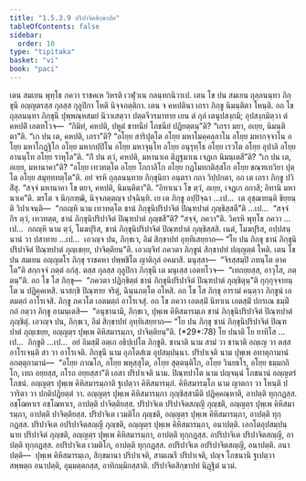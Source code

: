 ```yaml
---
title: "1.5.3.9 ปริปาจิตสิกฺขาปท"
tableOfContents: false
sidebar:
  order: 10
type: "tipitaka"
basket: "vi"
book: "paci"
---
```



<DynamicBreadcrumb />

<Division number="192" book="paci">

<Paragraph number="629" book="paci">
เตน สมเยน พุทฺโธ ภควา ราชคเห วิหรติ เวฬุวเน กลนฺทกนิวาเป. เตน โข ปน สมเยน ถุลฺลนนฺทา ภิกฺขุนี อญฺญตรสฺส กุลสฺส กุลูปิกา โหติ นิจฺจภตฺติกา. เตน จ คหปตินา เถรา ภิกฺขู นิมนฺติตา โหนฺติ. อถ โข ถุลฺลนนฺทา ภิกฺขุนี ปุพฺพณฺหสมยํ นิวาเสตฺวา ปตฺตจีวรมาทาย เยน ตํ กุลํ เตนุปสงฺกมิ; อุปสงฺกมิตฺวา ตํ คหปติํ เอตทโวจ—  “กิมิทํ, คหปติ, ปหูตํ ขาทนียํ โภชนียํ ปฏิยตฺตนฺ”ติ? “เถรา มยา, อเยฺย, นิมนฺติตา”ติ. “เก ปน เต, คหปติ, เถรา”ติ? “อโยฺย สาริปุตฺโต อโยฺย มหาโมคฺคลฺลาโน อโยฺย มหากจฺจาโน อโยฺย มหาโกฏฺฐิโก อโยฺย มหากปฺปิโน อโยฺย มหาจุนฺโท อโยฺย อนุรุทฺโธ อโยฺย เรวโต อโยฺย อุปาลิ อโยฺย อานนฺโท อโยฺย ราหุโล”ติ. “กิํ ปน ตฺวํ, คหปติ, มหานาเค ติฏฺฐมาเน เจฏเก นิมนฺเตสี”ติ?
</Paragraph>

<Paragraph number="630" book="paci">
“เก ปน เต, อเยฺย, มหานาคา”ติ? “อโยฺย เทวทตฺโต อโยฺย โกกาลิโก อโยฺย กฏโมทกติสฺสโก อโยฺย ขณฺฑเทวิยา ปุตฺโต อโยฺย สมุทฺททตฺโต”ติ. อยํ จรหิ ถุลฺลนนฺทาย ภิกฺขุนิยา อนฺตรา กถา วิปฺปกตา, อถ เต เถรา ภิกฺขู ปวิสิํสุ. “สจฺจํ มหานาคา โข ตยา, คหปติ, นิมนฺติตา”ติ. “อิทาเนว โข ตฺวํ, อเยฺย, เจฏเก อกาสิ; อิทานิ มหานาเค”ติ. ฆรโต จ นิกฺกฑฺฒิ, นิจฺจภตฺตญฺจ ปจฺฉินฺทิ.
</Paragraph>

<Paragraph number="631" book="paci">
เย เต ภิกฺขู อปฺปิจฺฉา …เป…  เต อุชฺฌายนฺติ ขิยฺยนฺติ วิปาเจนฺติ—  “กถญฺหิ นาม เทวทตฺโต ชานํ ภิกฺขุนิปริปาจิตํ ปิณฺฑปาตํ ภุญฺชิสฺสตี”ติ …เป…  “สจฺจํ กิร ตฺวํ, เทวทตฺต, ชานํ ภิกฺขุนิปริปาจิตํ ปิณฺฑปาตํ ภุญฺชสี”ติ? “สจฺจํ, ภควา”ติ. วิครหิ พุทฺโธ ภควา …เป…  กถญฺหิ นาม ตฺวํ, โมฆปุริส, ชานํ ภิกฺขุนิปริปาจิตํ ปิณฺฑปาตํ ภุญฺชิสฺสสิ. เนตํ, โมฆปุริส, อปฺปสนฺนานํ วา ปสาทาย …เป…  เอวญฺจ ปน, ภิกฺขเว, อิมํ สิกฺขาปทํ อุทฺทิเสยฺยาถ—
</Paragraph>

<Paragraph number="632" book="paci">
<Emphasis>“โย ปน ภิกฺขุ ชานํ ภิกฺขุนิปริปาจิตํ ปิณฺฑปาตํ ภุญฺเชยฺย, ปาจิตฺติยนฺ”</Emphasis>ติ.
</Paragraph>

<Paragraph number="633" book="paci">
เอวญฺจิทํ ภควตา ภิกฺขูนํ สิกฺขาปทํ ปญฺญตฺตํ โหติ.
</Paragraph>

</Division>
<Division number="193" book="paci">

<Paragraph number="634" book="paci">
เตน โข ปน สมเยน อญฺญตโร ภิกฺขุ ราชคหา ปพฺพชิโต ญาติกุลํ อคมาสิ. มนุสฺสา—  “จิรสฺสมฺปิ ภทนฺโต อาคโต”ติ สกฺกจฺจํ ภตฺตํ อกํสุ. ตสฺส กุลสฺส กุลูปิกา ภิกฺขุนี เต มนุเสฺส เอตทโวจ—  “เทถยฺยสฺส, อาวุโส, ภตฺตนฺ”ติ. อถ โข โส ภิกฺขุ—  “ภควตา ปฏิกฺขิตฺตํ ชานํ ภิกฺขุนิปริปาจิตํ ปิณฺฑปาตํ ภุญฺชิตุนฺ”ติ กุกฺกุจฺจายนฺโต น ปฏิคฺคเหสิ. นาสกฺขิ ปิณฺฑาย จริตุํ, ฉินฺนภตฺโต อโหสิ. อถ โข โส ภิกฺขุ อารามํ คนฺตฺวา ภิกฺขูนํ เอตมตฺถํ อาโรเจสิ. ภิกฺขู ภควโต เอตมตฺถํ อาโรเจสุํ.
</Paragraph>

<Paragraph number="635" book="paci">
อถ โข ภควา เอตสฺมิํ นิทาเน เอตสฺมิํ ปกรเณ ธมฺมิํ กถํ กตฺวา ภิกฺขู อามนฺเตสิ—  “อนุชานามิ, ภิกฺขเว, ปุพฺเพ คิหิสมารมฺเภ ชานํ ภิกฺขุนิปริปาจิตํ ปิณฺฑปาตํ ภุญฺชิตุํ. เอวญฺจ ปน, ภิกฺขเว, อิมํ สิกฺขาปทํ อุทฺทิเสยฺยาถ—
</Paragraph>

</Division>
<Division number="194" book="paci">

<Paragraph number="636" book="paci">
<Emphasis>“โย ปน ภิกฺขุ ชานํ ภิกฺขุนิปริปาจิตํ ปิณฺฑปาตํ ภุญฺเชยฺย, อญฺญตฺร ปุพฺเพ คิหิสมารมฺภา, ปาจิตฺติยนฺ”</Emphasis>ติ. (*29*:<Emphasis>78</Emphasis>)
</Paragraph>

</Division>
<Division number="195" book="paci">

<Paragraph number="637" book="paci">
<Emphasis>โย ปนา</Emphasis>ติ โย ยาทิโส …เป…  <Emphasis>ภิกฺขู</Emphasis>ติ …เป…  อยํ อิมสฺมิํ อตฺเถ อธิปฺเปโต ภิกฺขูติ.
</Paragraph>

<Paragraph number="638" book="paci">
<Emphasis>ชานาติ</Emphasis> นาม สามํ วา ชานาติ อญฺเญ วา ตสฺส อาโรเจนฺติ สา วา อาโรเจติ.
</Paragraph>

<Paragraph number="639" book="paci">
<Emphasis>ภิกฺขุนี</Emphasis> นาม อุภโตสํเฆ อุปสมฺปนฺนา.
</Paragraph>

<Paragraph number="640" book="paci">
<Emphasis>ปริปาเจติ</Emphasis> นาม ปุพฺเพ อทาตุกามานํ อกตฺตุกามานํ—  “อโยฺย ภาณโก, อโยฺย พหุสฺสุโต, อโยฺย สุตฺตนฺติโก, อโยฺย วินยธโร, อโยฺย ธมฺมกถิโก, เทถ อยฺยสฺส, กโรถ อยฺยสฺสา”ติ เอสา ปริปาเจติ นาม.
</Paragraph>

<Paragraph number="641" book="paci">
<Emphasis>ปิณฺฑปาโต</Emphasis> นาม ปญฺจนฺนํ โภชนานํ อญฺญตรํ โภชนํ.
</Paragraph>

<Paragraph number="642" book="paci">
<Emphasis>อญฺญตฺร ปุพฺเพ คิหิสมารมฺภา</Emphasis>ติ ฐเปตฺวา คิหิสมารมฺภํ.
</Paragraph>

<Paragraph number="643" book="paci">
<Emphasis>คิหิสมารมฺโภ</Emphasis> นาม ญาตกา วา โหนฺติ ปวาริตา วา ปกติปฏิยตฺตํ วา.
</Paragraph>

<Paragraph number="644" book="paci">
อญฺญตฺร ปุพฺเพ คิหิสมารมฺภา ภุญฺชิสฺสามีติ ปฏิคฺคณฺหาติ, อาปตฺติ ทุกฺกฏสฺส. อชฺโฌหาเร อชฺโฌหาเร, อาปตฺติ ปาจิตฺติยสฺส.
</Paragraph>

</Division>
<Division number="196" book="paci">

<Paragraph number="645" book="paci">
ปริปาจิเต ปริปาจิตสญฺญี ภุญฺชติ, อญฺญตฺร ปุพฺเพ คิหิสมารมฺภา, อาปตฺติ ปาจิตฺติยสฺส. ปริปาจิเต เวมติโก ภุญฺชติ, อญฺญตฺร ปุพฺเพ คิหิสมารมฺภา, อาปตฺติ ทุกฺกฏสฺส. ปริปาจิเต อปริปาจิตสญฺญี ภุญฺชติ, อญฺญตฺร ปุพฺเพ คิหิสมารมฺภา, อนาปตฺติ. เอกโตอุปสมฺปนฺนาย ปริปาจิตํ ภุญฺชติ, อญฺญตฺร ปุพฺเพ คิหิสมารมฺภา, อาปตฺติ ทุกฺกฏสฺส. อปริปาจิเต ปริปาจิตสญฺญี, อาปตฺติ ทุกฺกฏสฺส. อปริปาจิเต เวมติโก, อาปตฺติ ทุกฺกฏสฺส. อปริปาจิเต อปริปาจิตสญฺญี, อนาปตฺติ.
</Paragraph>

</Division>
<Division number="197" book="paci">

<Paragraph number="646" book="paci">
อนาปตฺติ—  ปุพฺเพ คิหิสมารมฺเภ, สิกฺขมานา ปริปาเจติ, สามเณรี ปริปาเจติ, ปญฺจ โภชนานิ ฐเปตฺวา สพฺพตฺถ อนาปตฺติ, อุมฺมตฺตกสฺส, อาทิกมฺมิกสฺสาติ.

</Paragraph>
</Division>

<Paragraph number="647" type="center" book="paci">
ปริปาจิตสิกฺขาปทํ นิฏฺฐิตํ นวมํ.
</Paragraph>
